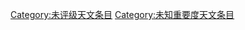 {{categoryTOC}}
{{empty category}}

[[Category:未评级天文条目|Category:未评级天文条目]]
[[Category:未知重要度天文条目|Category:未知重要度天文条目]]